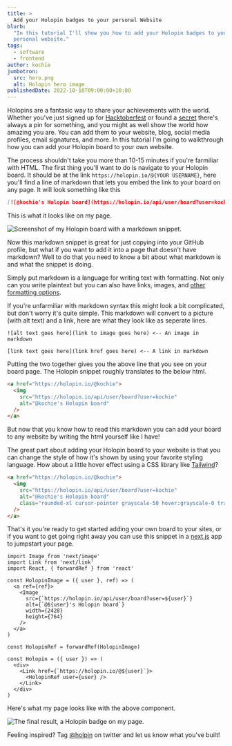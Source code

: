 ```yaml
---
title: >
  Add your Holopin badges to your personal Website
blurb:
  "In this tutorial I'll show you how to add your Holopin badges to your
  personal website."
tags:
  - software
  - frontend
author: kochie
jumbotron:
  src: hero.png
  alt: Holopin hero image
publishedDate: 2022-10-10T09:00:00+10:00
---
```


Holopins are a fantasic way to share your achievements with the world. Whether
you've just signed up for [Hacktoberfest](https://hacktoberfest.com/) or found a
[secret]() there's always a pin for something, and you might as well show the
world how amazing you are. You can add them to your website, blog, social media
profiles, email signatures, and more. In this tutorial I'm going to walkthrough
how you can add your Holopin board to your own website.

The process shouldn't take you more than 10-15 minutes if you're farmiliar with
HTML. The first thing you'll want to do is navigate to your Holopin board. It
should be at the link `https://holopin.io/@{YOUR USERNAME}`, here you'll find a
line of markdown that lets you embed the link to your board on any page. It will
look something like this

```markdown
[![@kochie's Holopin board](https://holopin.io/api/user/board?user=kochie)](https://holopin.io/@kochie)
```

This is what it looks like on my page.

![Screenshot of my Holopin board with a markdown snippet.](/articles-source/03-holopin/01-board-page.png?width=3360&height=2588)

Now this markdown snippet is great for just copying into your GitHub profile,
but what if you want to add it into a page that doesn't have markdown? Well to
do that you need to know a bit about what markdown is and what the snippet is
doing.

Simply put markdown is a language for writing text with formatting. Not only can
you write plaintext but you can also have links, images, and
[other formatting options](https://www.markdownguide.org/cheat-sheet/).

If you're unfarmiliar with markdown syntax this might look a bit complicated,
but don't worry it's quite simple. This markdown will convert to a picture (with
alt text) and a link, here are what they look like as seperate lines.

```mdx
![alt text goes here](link to image goes here) <-- An image in markdown

[link text goes here](link href goes here) <-- A link in markdown
```

Putting the two together gives you the above line that you see on your board
page. The Holopin snippet roughly translates to the below html.

```html
<a href="https://holopin.io/@kochie">
  <img
    src="https://holopin.io/api/user/board?user=kochie"
    alt="@kochie's Holopin board"
  />
</a>
```

But now that you know how to read this markdown you can add your board to any
website by writing the html yourself like I have!

The great part about adding your Holopin board to your website is that you can
change the style of how it's shown by using your favorite styling language. How
about a little hover effect using a CSS library like
[Tailwind](https://tailwindcss.com/)?

```html
<a href="https://holopin.io/@kochie">
  <img
    src="https://holopin.io/api/user/board?user=kochie"
    alt="@kochie's Holopin board"
    class="rounded-xl cursor-pointer grayscale-50 hover:grayscale-0 transform-gpu duration-200"
  />
</a>
```

That's it you're ready to get started adding your own board to your sites, or if
you want to get going right away you can use this snippet in a
[next.js](https://nextjs.com) app to jumpstart your page.

```tsx
import Image from 'next/image'
import Link from 'next/link'
import React, { forwardRef } from 'react'

const HolopinImage = ({ user }, ref) => (
  <a ref={ref}>
    <Image
      src={`https://holopin.io/api/user/board?user=${user}`}
      alt={`@${user}'s Holopin board`}
      width={2428}
      height={764}
    />
  </a>
)

const HolopinRef = forwardRef(HolopinImage)

const Holopin = ({ user }) => (
  <div>
    <Link href={`https://holopin.io/@${user}`}>
      <HolopinRef user={user} />
    </Link>
  </div>
)
```

Here's what my page looks like with the above component.

![The final result, a Holopin badge on my page.](/articles-source/03-holopin/02-board-in-page.png?width=3360&height=1678)

Feeling inspired? Tag [@holpin](https://twitter.com/holopin) on twitter and let
us know what you've built!
